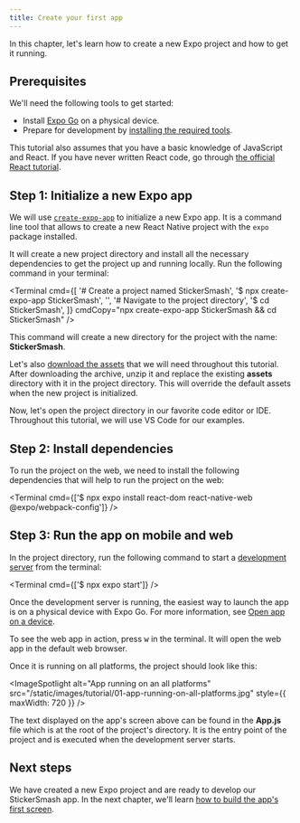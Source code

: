 ```yaml
---
title: Create your first app
---
```



In this chapter, let's learn how to create a new Expo project and how to get it running.

## Prerequisites

We'll need the following tools to get started:

- Install [Expo Go](https://expo.dev/client) on a physical device.
- Prepare for development by [installing the required tools](/get-started/installation/#requirements).

This tutorial also assumes that you have a basic knowledge of JavaScript and React. If you have never written React code, go through [the official React tutorial](https://reactjs.org/tutorial/tutorial.html).

## Step 1: Initialize a new Expo app

We will use <A href="/workflow/glossary-of-terms/#create-expo-app" openInNewTab>`create-expo-app`</A> to initialize a new Expo app. It is a command line tool that allows to create a new React Native project with the `expo` package installed.

It will create a new project directory and install all the necessary dependencies to get the project up and running locally. Run the following command in your terminal:

<Terminal
  cmd={[
    '# Create a project named StickerSmash',
    '$ npx create-expo-app StickerSmash',
    '',
    '# Navigate to the project directory',
    '$ cd StickerSmash',
  ]}
  cmdCopy="npx create-expo-app StickerSmash && cd StickerSmash"
/>

This command will create a new directory for the project with the name: **StickerSmash**.

Let's also <a href="/static/images/tutorial/sticker-smash-assets.zip" download>download the assets</a> that we will need throughout this tutorial. After downloading the archive, unzip it and replace the existing **assets** directory with it in the project directory. This will override the default assets when the new project is initialized.

Now, let's open the project directory in our favorite code editor or IDE. Throughout this tutorial, we will use VS Code for our examples.

## Step 2: Install dependencies

To run the project on the web, we need to install the following dependencies that will help to run the project on the web:

<Terminal cmd={['$ npx expo install react-dom react-native-web @expo/webpack-config']} />

## Step 3: Run the app on mobile and web

In the project directory, run the following command to start a <A href="/guides/how-expo-works/#expo-development-server" openInNewTab>development server</A> from the terminal:

<Terminal cmd={['$ npx expo start']} />

Once the development server is running, the easiest way to launch the app is on a physical device with Expo Go. For more information, see <A href="/get-started/create-a-new-app/#opening-the-app-on-your-phonetablet" openInNewTab>Open app on a device</A>.

To see the web app in action, press <kbd>w</kbd> in the terminal. It will open the web app in the default web browser.

Once it is running on all platforms, the project should look like this:

<ImageSpotlight
  alt="App running on an all platforms"
  src="/static/images/tutorial/01-app-running-on-all-platforms.jpg"
  style={{ maxWidth: 720 }}
/>

The text displayed on the app's screen above can be found in the **App.js** file which is at the root of the project's directory. It is the entry point of the project and is executed when the development server starts.

## Next steps

We have created a new Expo project and are ready to develop our StickerSmash app. In the next chapter, we'll learn [how to build the app's first screen](/tutorial/build-a-screen).
